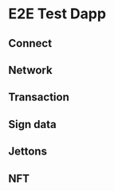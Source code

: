
# E2E Test Dapp

## Connect

<Connect />
<ConnectWithPublicKey />

## Network

<Switch />

## Transaction

<DeployContract initCounter={Date.now()} />
<HexTransaction />

## Sign data

<RawSign />
<PersonalSign />

## Jettons

<AddMainnet />
<AddTestnet />

## NFT

<AddNft />
<AddTonDnsNft />
